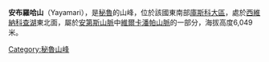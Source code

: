 {{Coord|13|46|0|S|70|58|54|W|display=title}}

'''安布羅哈山'''（Yayamari），是[[秘魯|秘魯]]的山峰，位於該國東南部[[庫斯科大區|庫斯科大區]]，處於[[西維納科查湖|西維納科查湖]]東北面，屬於[[安第斯山脈|安第斯山脈]]中[[維爾卡潘帕山脈|維爾卡潘帕山脈]]的一部分，海拔高度6,049米。

{{Peru-geo-stub}}
[[Category:秘魯山峰|Category:秘魯山峰]]